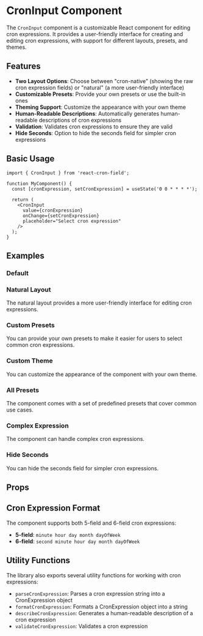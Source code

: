 
<Meta of={CronInputStories} />

# CronInput Component

The `CronInput` component is a customizable React component for editing cron expressions. It provides a user-friendly interface for creating and editing cron expressions, with support for different layouts, presets, and themes.

## Features

- **Two Layout Options**: Choose between "cron-native" (showing the raw cron expression fields) or "natural" (a more user-friendly interface)
- **Customizable Presets**: Provide your own presets or use the built-in ones
- **Theming Support**: Customize the appearance with your own theme
- **Human-Readable Descriptions**: Automatically generates human-readable descriptions of cron expressions
- **Validation**: Validates cron expressions to ensure they are valid
- **Hide Seconds**: Option to hide the seconds field for simpler cron expressions

## Basic Usage

```tsx
import { CronInput } from 'react-cron-field';

function MyComponent() {
  const [cronExpression, setCronExpression] = useState('0 0 * * * *');

  return (
    <CronInput
      value={cronExpression}
      onChange={setCronExpression}
      placeholder="Select cron expression"
    />
  );
}
```

## Examples

### Default

<Canvas of={CronInputStories.Default} />

### Natural Layout

The natural layout provides a more user-friendly interface for editing cron expressions.

<Canvas of={CronInputStories.NaturalLayout} />

### Custom Presets

You can provide your own presets to make it easier for users to select common cron expressions.

<Canvas of={CronInputStories.CustomPresets} />

### Custom Theme

You can customize the appearance of the component with your own theme.

<Canvas of={CronInputStories.CustomTheme} />

### All Presets

The component comes with a set of predefined presets that cover common use cases.

<Canvas of={CronInputStories.AllPresets} />

### Complex Expression

The component can handle complex cron expressions.

<Canvas of={CronInputStories.ComplexExpression} />

### Hide Seconds

You can hide the seconds field for simpler cron expressions.

<Canvas of={CronInputStories.HideSeconds} />

## Props

<Controls />

## Cron Expression Format

The component supports both 5-field and 6-field cron expressions:

- **5-field**: `minute hour day month dayOfWeek`
- **6-field**: `second minute hour day month dayOfWeek`

## Utility Functions

The library also exports several utility functions for working with cron expressions:

- `parseCronExpression`: Parses a cron expression string into a CronExpression object
- `formatCronExpression`: Formats a CronExpression object into a string
- `describeCronExpression`: Generates a human-readable description of a cron expression
- `validateCronExpression`: Validates a cron expression
